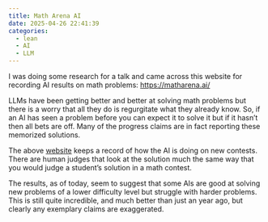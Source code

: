 ```yaml
---
title: Math Arena AI
date: 2025-04-26 22:41:39
categories:
  - lean
  - AI
  - LLM
---
```


I was doing some research for a talk and came across this website for recording AI results on math problems: [https://matharena.ai/](https://matharena.ai/)

LLMs have been getting better and better at solving math problems but there is a worry that all they do is regurgitate what they already know. So, if an AI has seen a problem before you can expect it to solve it but if it hasn't then all bets are off. Many of the progress claims are in fact reporting these memorized solutions. 

The above [website](https://matharena.ai/) keeps a record of how the AI is doing on new contests. There are human judges that look at the solution much the same way that you would judge a student's solution in a math contest. 

The results, as of today, seem to suggest that some AIs are good at solving new problems of a lower difficulty level but struggle with harder problems. This is still quite incredible, and much better than just an year ago, but clearly any exemplary claims are exaggerated.


